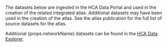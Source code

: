 The datasets below are ingested in the HCA Data Portal and used in the creation of the related integrated atlas. Additional datasets may have been used in the creation of the atlas. See the atlas publication for the full list of source datasets for the atlas.

Additional {props.networkName} datasets can be found in the [HCA Data Explorer]({datasetURL}).
